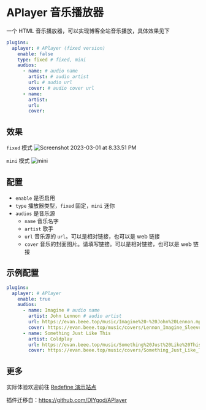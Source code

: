 # APlayer 音乐播放器

一个 HTML 音乐播放器，可以实现博客全站音乐播放，具体效果见下

```yaml
plugins:
  aplayer: # APlayer (fixed version)
    enable: false
    type: fixed # fixed, mini
    audios:
      - name: # audio name
        artist: # audio artist
        url: # audio url
        cover: # audio cover url
      - name: 
        artist: 
        url: 
        cover: 
```

## 效果

`fixed` 模式
![Screenshot 2023-03-01 at 8.33.51 PM](https://evan.beee.top/img/2023/03/01/bfba84ee6ee020b9923a94fa9a14a2b7.png)

`mini` 模式
![mini](https://evan.beee.top/img/2023/04/07/9d58c198410eec3a18896b1af9cb8863.png)

## 配置

- `enable` 是否启用
- `type` 播放器类型，`fixed` 固定，`mini` 迷你
- `audios` 是音乐源
  - `name` 音乐名字
  - `artist` 歌手
  - `url` 音乐源的 `url`。可以是相对链接，也可以是 web 链接
  - `cover` 音乐的封面图片。请填写链接。可以是相对链接，也可以是 web 链接

## 示例配置

```yaml
plugins:
  aplayer: # APlayer
    enable: true
    audios:
      - name: Imagine # audio name
        artist: John Lennon # audio artist
        url: https://evan.beee.top/music/Imagine%20-%20John%20Lennon.mp3 # audio url
        cover: https://evan.beee.top/music/covers/Lennon_Imagine_Sleeve_1975.jpg # audio cover
      - name: Something Just Like This
        artist: Coldplay
        url: https://evan.beee.top/music/Something%20Just%20Like%20This%20-%20The%20Chainsmokers%E3%80%81Coldplay.mp3
        cover: https://evan.beee.top/music/covers/Something_Just_Like_This.png
```

## 更多

实际体验欢迎前往 [Redefine 演示站点](https://redefine.ohevan.com/2022/10/02/theme-demo/)

插件迁移自：https://github.com/DIYgod/APlayer

